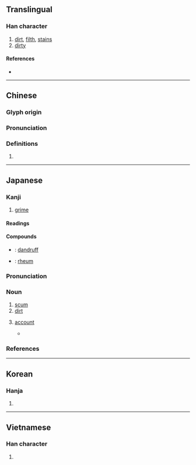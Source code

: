 {{character info/new}}
==Translingual==

===Han character===
{{Han char|rn=32|rad=土|as=06|sn=9|four=42161|canj=GHMR|ids=⿰土后}}

# [[dirt]], [[filth]], [[stain]]s
# [[dirty]]

====References====
* {{Han ref|kx=0228.190|dkj=05058|dj=0464.150|hdz=10440.010|uh=57A2|ud=22434|bh=ABAF|bd=43951}}

----

==Chinese==
{{zh-forms}}

===Glyph origin===
{{Han etym}}

===Pronunciation===
{{zh-pron
|m=gòu
|c=gau3
|h=pfs=
|md=
|mn=qz:kió/xm,zz:kó͘/káu
|mn_note=kió/kó͘ - literary; káu - vernacular
|w=
|mc=y
|oc=y
|cat=
}}

===Definitions===
{{zh-hanzi}}

# {{rfdef|lang=zh}}

----

==Japanese==

===Kanji===
{{ja-kanji|grade=uc|rs=土06}}

# [[grime]]

====Readings====
{{ja-readings|goon=[[く]] (ku)|kanon=[[こう]] (kō)|kun=[[あか]] (aka), [[はじ]] (haji)}}

====Compounds====
{{der-top|Compounds}}
* {{ja-r|頭垢|ふけ}}: [[dandruff]]
* {{ja-r|目垢|めあか}}: [[rheum]]
{{der-bottom}}

{{ja-kanjitab|あか|yomi=k}}

===Pronunciation===
{{ja-pron|yomi=k|あか|acc=2|acc_ref=DJR,NHK}}

===Noun===
{{ja-noun|あか}}

# [[scum]]
# [[dirt]]
# {{lb|ja|slang|computing|sort=あか}} [[account]]
#* {{ja-usex|さっきプレミアム'''垢'''にしてきたので画質テスト版です。|^さっき プレミアム '''あか''' に してきた の で がしつ テスト ばん です。|I just made my account a premium '''account''', so this is a video quality test version.|ref=[http://www.nicovideo.jp/watch/sm27024908]}}

===References===
<references/>

----

==Korean==

===Hanja===
{{ko-hanja|hangeul=구|rv=gu|mr=ku}}

# {{defn|lang=ko|sort=土06}}

----

==Vietnamese==

===Han character===
{{vi-hantu|[[cấu]], [[cáu]]|rs=土06}}

# {{defn|lang=vi}}